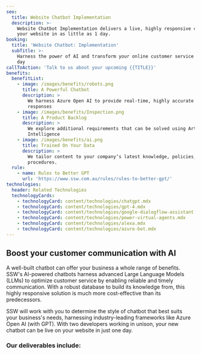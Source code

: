 ```yaml
---
seo:
  title: Website Chatbot Implementation
  description: >-
    Website Chatbot Implementation delivers a live, highly responsive chatbot to
    your website in as little as 1 day.
booking:
  title: 'Website Chatbot: Implementation'
  subTitle: >-
    Harness the power of AI and transform your online customer service in just 1
    day
callToAction: 'Talk to us about your upcoming {{TITLE}}'
benefits:
  benefitList:
    - image: /images/benefits/robots.png
      title: A Powerful Chatbot
      description: >
        We harness Azure Open AI to provide real-time, highly accurate customer
        responses
    - image: /images/benefits/Inspection.png
      title: A Product Backlog
      description: >
        We explore additional requirements that can be solved using Artificial
        Intelligence
    - image: /images/benefits/ai.png
      title: Trained On Your Data
      description: >
        We tailor content to your company’s latest knowledge, policies, and
        procedures.
  rule:
    - name: Rules to Better GPT
      url: 'https://www.ssw.com.au/rules/rules-to-better-gpt/'
technologies:
  header: Related Technologies
  technologyCards:
    - technologyCard: content/technologies/chatgpt.mdx
    - technologyCard: content/technologies/gpt-4.mdx
    - technologyCard: content/technologies/google-dialogflow-assistant.mdx
    - technologyCard: content/technologies/power-virtual-agents.mdx
    - technologyCard: content/technologies/alexa.mdx
    - technologyCard: content/technologies/azure-bot.mdx
---
```


## Boost your customer communication with AI

A well-built chatbot can offer your business a whole range of benefits. SSW's AI-powered chatbots harness advanced Large Language Models (LLMs) to optimize customer service by enabling reliable and timely communication. With a robust database to build its knowledge from, this highly responsive solution is much more cost-effective than its predecessors.

SSW will work with you to determine the style of chatbot that best suits your business's needs, harnessing industry-leading frameworks like Azure Open AI (with GPT). With two developers working in unison, your new chatbot can be live on your website in just one day.

<VideoEmbed url="https://www.youtube.com/watch?v=sZY1BqHBbR0" caption="Website Chatbot in 1 day | Ulysses Maclaren (2 mins)" />

### Our deliverables include:

